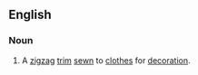 ==English==

===Noun===
{{en-noun}}

# A [[zigzag]] [[trim]] [[sew]]n to [[clothes]] for [[decoration]].